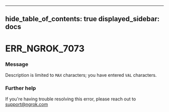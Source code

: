 

---
hide_table_of_contents: true
displayed_sidebar: docs
---


# ERR_NGROK_7073

### Message
Description is limited to `MAX` characters; you have entered `VAL` characters.

<ErrorDetails />



### Further help
If you're having trouble resolving this error, please reach out to [support@ngrok.com](mailto:support@ngrok.com?subject=Help%20with%20ERR_NGROK_7073)

